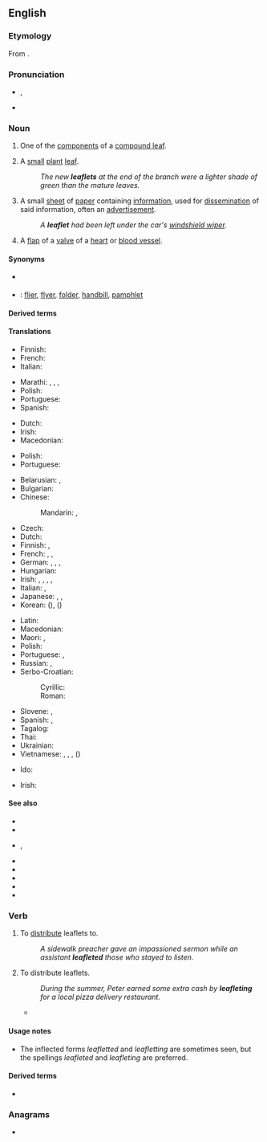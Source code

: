 ==English==

===Etymology===
From {{suffix|en|leaf|let}}.

===Pronunciation===
* {{enPR|lēfʹlĭt}}, {{IPA|en|/ˈliːflɪt/}}
* {{audio|en|en-us-leaflet.ogg|Audio (US)}}

===Noun===
{{wikipedia}}
{{en-noun}}

# {{lb|en|botany}} One of the [[component]]s of a [[compound leaf]].
# {{lb|en|botany}} A [[small]] [[plant]] [[leaf]].
#: ''The new '''leaflets''' at the end of the branch were a lighter shade of green than the mature leaves.''
# A small [[sheet]] of [[paper]] containing [[information]], used for [[dissemination]] of said information, often an [[advertisement]].
#: ''A '''leaflet''' had been left under the car's [[windshield wiper]].''
# {{lb|en|anatomy}} A [[flap]] of a [[valve]] of a [[heart]] or [[blood vessel]].

====Synonyms====
* {{sense|small leaf}} {{l|en|leafling}}
* {{qualifier|small sheet of paper containing information}}: [[flier]], [[flyer]], [[folder]], [[handbill]], [[pamphlet]]

====Derived terms====
{{der3|en|[[bi-leaflet valve]], [[bileaflet valve]]|leaflet drop|leafleteer|leaflet propaganda|leaflet raid|Lillehei-Kalke bileaflet prosthesis|leaflet shell|[[patient information leaflet]]<!--abbreviation: PIL-->|prolapsing mitral leaflet syndrome}}

====Translations====
{{trans-top|component of a compound leaf}}
* Finnish: {{t+|fi|lehdykkä}}
* French: {{t+|fr|foliole|f}}
* Italian: {{t|it|fogliolina|f}}
{{trans-mid}}
* Marathi: {{t|mr|पर्णिका|?}}, {{t|mr|उपपर्ण|?}}, {{t|mr|पर्णक|?}}, {{t|mr|पत्रक|?}}
* Polish: {{t+|pl|listek|m}}
* Portuguese: {{t|pt|folíolo|m}}
* Spanish: {{t+|es|folíolo|m}}
{{trans-bottom}}

{{trans-top|small plant leaf}}
* Dutch: {{t+|nl|blaadje|n}}
* Irish: {{t|ga|duillín|m}}
* Macedonian: {{t|mk|листенце|n}}
{{trans-mid}}
* Polish: {{t+|pl|listek|m}}
* Portuguese: {{t|pt|folíolo|m}}
{{trans-bottom}}

{{trans-top-see|small piece of paper with information|flyer}}
* Belarusian: {{t|be|лісто́ўка|f}}, {{t|be|ўлётка|f}}
* Bulgarian: {{t+|bg|листо́вка|f}}
* Chinese:
*: Mandarin: {{t+|cmn|傳單}}, {{t+|cmn|传单|tr=chuándān}}
* Czech: {{t+|cs|leták|m}}
* Dutch: {{t+|nl|folder|m}}
* Finnish: {{t|fi|esite}}, {{t+|fi|lentolehtinen}}
* French: {{t+|fr|tract|m}}, {{t+|fr|prospectus|m}}, {{t+|fr|dépliant|m}}
* German: {{t+|de|Faltblatt|n}}, {{t+|de|Broschüre|f}}, {{t|de|Faltprospekt|n}}, {{t+|de|Flugblatt|n}}
* Hungarian: {{t|hu|szórólap}}
* Irish: {{t|ga|bileoigín|m}}, {{t|ga|bileoigín páipéir|m}}, {{t-check|ga|duilleachán|m}}, {{t+|ga|bileog|f}}, {{t|ga|bileog fhaisnéise|f}}
* Italian: {{t|it|dépliant|m}}, {{t+|it|volantino|m}}
* Japanese: {{t|ja|散らし|tr=ちらし, chirashi}}, {{t|ja|チラシ|tr=chirashi}}, {{t+|ja|リーフレット|tr=rīfuretto}}
* Korean: {{t|ko|전단지}} ({{t|ko|傳單紙}}), {{t+|ko|전단}} ({{t+|ko|傳單}})
{{trans-mid}}
* Latin: {{t|la|libellus|m}}
* Macedonian: {{t|mk|леток|m}}
* Maori: {{t|mi|mātārere}}, {{t|mi|tawhera}}
* Polish: {{t+|pl|ulotka|f}}
* Portuguese: {{t+|pt|folder|m}}, {{t+|pt|panfleto|m}}
* Russian: {{t+|ru|листо́вка|f}}, {{t+|ru|фла́ер|m}} {{qualifier|flyer}}
* Serbo-Croatian:
*: Cyrillic: {{t|sh|ле̏так|m}}
*: Roman: {{t+|sh|lȅtak|m}}
* Slovene: {{t|sl|brošura|f}}, {{t|sl|prospekt|m}}
* Spanish: {{t+|es|folleto|m}}, {{t+|es|panfleto|m}}
* Tagalog: {{t|tl|miklat}}
* Thai: {{t+|th|ใบปลิว}}
* Ukrainian: {{t|uk|листі́вка|f}}
* Vietnamese: {{t|vi|tờ quảng cáo}}, {{t|vi|tờ rơi}}, {{t|vi|tờ bướm}}, {{t+|vi|truyền đơn}} ({{t|vi|傳單|sc=Hani}})
{{trans-bottom}}

{{trans-top|flap of a valve of a heart or blood vessel}}
{{trans-mid}}
{{trans-bottom}}

{{ttbc-top}}
* Ido: {{t+check|io|folieto}}
{{trans-mid}}
* Irish: {{t-check|ga|duilleoigín|m}}
{{trans-bottom}}

====See also====
* {{l|en|booklet}}
* {{l|en|brochure}}
* {{l|en|catalog}}, {{l|en|catalogue}}
* {{l|en|circular}}
* {{l|en|junk mail}}
* {{l|en|pinna}}
* {{l|en|pinnule}}
* {{l|en|pamphlet}}

===Verb===
{{en-verb|leaflets|leafleting|pres_ptc2=leafletting|leafleted|past2=leafletted}}

# {{lb|en|transitive}} To [[distribute]] leaflets to.
#: ''A sidewalk preacher gave an impassioned sermon while an assistant '''leafleted''' those who stayed to listen.''
# {{lb|en|intransitive}} To distribute leaflets.
#: ''During the summer, Peter earned some extra cash by '''leafleting''' for a local pizza delivery restaurant.''
#* {{quote-book|en|title=Labor Law for the Rank & Filer: Building Solidarity While Staying Clear of the Law|author=Staughton Lynd, Daniel Gross|year=2011|passage=The leafleter who takes reasonable care not to block the sidewalk, who does not become involved in incidents of violence, and whose leaflet is truthful, has the right to '''leaflet''' undisturbed.}}

====Usage notes====
* The inflected forms ''leafletted'' and ''leafletting'' are sometimes seen, but the spellings ''leafleted'' and ''leafleting'' are preferred.

====Derived terms====
* {{l|en|leafleting}}<!--noun-->

===Anagrams===
* {{anagrams|en|a=aeefllt|fellate}}